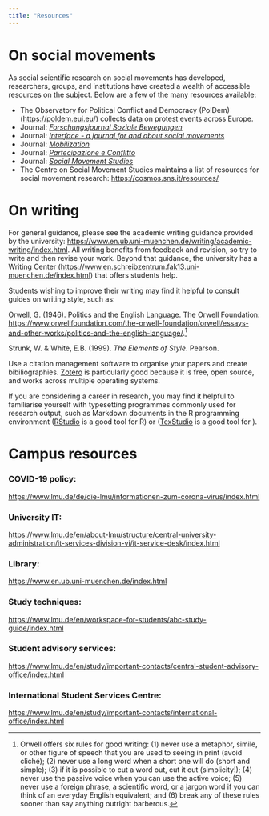 ```yaml
---
title: "Resources"
---
```


# On social movements

As social scientific research on social movements has developed, researchers, groups, and institutions have created a wealth of accessible resources on the subject. Below are a few of the many resources available:

- The Observatory for Political Conflict and Democracy (PolDem) (<https://poldem.eui.eu/>) collects data on protest events across Europe.
- Journal: [*Forschungsjournal Soziale Bewegungen*](https://www.degruyter.com/journal/key/fjsb/html?lang=de)
- Journal: [*Interface - a journal for and about social movements*](https://www.interfacejournal.net/)
- Journal: [*Mobilization*](https://meridian.allenpress.com/mobilization)
- Journal: [*Partecipazione e Conflitto*](http://siba-ese.unisalento.it/index.php/paco/index)
- Journal: [*Social Movement Studies*](https://www.tandfonline.com/journals/csms20)
- The Centre on Social Movement Studies maintains a list of resources for social movement research: <https://cosmos.sns.it/resources/>

# On writing

For general guidance, please see the academic writing guidance provided by the university: <https://www.en.ub.uni-muenchen.de/writing/academic-writing/index.html>. All writing benefits from feedback and revision, so try to write and then revise your work. Beyond that guidance, the university has a Writing Center (<https://www.en.schreibzentrum.fak13.uni-muenchen.de/index.html>) that offers students help.

Students wishing to improve their writing may find it helpful to consult guides on writing style, such as:

Orwell, G. (1946). Politics and the English Language. The Orwell Foundation: <https://www.orwellfoundation.com/the-orwell-foundation/orwell/essays-and-other-works/politics-and-the-english-language/>.^[Orwell offers six rules for good writing: (1) never use a metaphor, simile, or other figure of speech that you are used to seeing in print (avoid cliché); (2) never use a long word when a short one will do (short and simple); (3) if it is possible to cut a word out, cut it out (simplicity!); (4) never use the passive voice when you can use the active voice; (5) never use a foreign phrase, a scientific word, or a jargon word if you can think of an everyday English equivalent; and (6) break any of these rules sooner than say anything outright barberous.]

Strunk, W. & White, E.B. (1999). *The Elements of Style*. Pearson.

Use a citation management software to organise your papers and create bibiliographies. [Zotero](https://www.zotero.org/) is particularly good because it is free, open source, and works across multiple operating systems.

If you are considering a career in research, you may find it helpful to familiarise yourself with typesetting programmes commonly used for research output, such as Markdown documents in the R programming environment ([RStudio](https://posit.co/download/rstudio-desktop/) is a good tool for R) or \LaTeX  ([TexStudio](https://www.texstudio.org/) is a good tool for \LaTeX). 


<!-- ## Genres of Science writing -->

<!-- ### Paper reviews -->

<!-- Critical but constructive critique of unpublished research papers. Informs the journal editor of how the work contributes to existing literature and provides guide to authors and the editor for improvement to the manuscript. Can be signed but often anonymous. -->

<!-- ### Descriptive Reports -->

<!-- Descriptive reports are often made for industry or geological surveys. These describe the composition and structure of rocks in an area. Sometimes they include estimations of resource potentials or environmental impacts of industry. -->

<!-- ### Research papers -->

<!-- These pieces of science writing typically test one or more closely related hypotheses in the context of existing scientific knowledge. Most have structure that is pre-defined including: abstract, introduction, methods, results, discussion, and conclusion. Figures are an integral part of most papers in the Geosciences and range from images of outcrops to abstracted summaries of observations to plots of measurements. -->

<!-- ### Conference abstracts -->

<!-- These are generally a step on the path to a full research publication where results, interpretations, and context are publicly presented for the first time. -->

<!-- ### Grant Applications -->

<!-- Scientific work is generally funded with public or private funds that are obtained by writing grants. Unlike research papers, grants must persuade reviewers that the research planned is important, can be done by the applicant, and can be achieved in the time frame of the funding request. -->

<!-- ### Science Communication -->

<!-- Scientists also write general summaries of their work for non-specialist audiences. These can be blog posts, or lesson plans that are shared for educators. Some folks also write books for general audiences describing the processes of science. -->

# Campus resources

### COVID-19 policy: 
<https://www.lmu.de/de/die-lmu/informationen-zum-corona-virus/index.html>

### University IT: 
<https://www.lmu.de/en/about-lmu/structure/central-university-administration/it-services-division-vi/it-service-desk/index.html>

### Library: 
<https://www.en.ub.uni-muenchen.de/index.html>

<!-- ### Publishing:  -->
<!-- <https://www.ub.uni-bielefeld.de/ub/digital/> -->
    
### Study techniques:

[https://www.lmu.de/en/workspace-for-students/abc-study-guide/index.html](https://www.lmu.de/en/workspace-for-students/abc-study-guide/index.html)

### Student advisory services: 
[https://www.lmu.de/en/study/important-contacts/central-student-advisory-office/index.html](https://www.lmu.de/en/study/important-contacts/central-student-advisory-office/index.html)


### International Student Services Centre: 
[https://www.lmu.de/en/study/important-contacts/international-office/index.html](https://www.lmu.de/en/study/important-contacts/international-office/index.html)

<!-- # This is a test -->

<!-- ```{r show-slide-tabs, echo=FALSE, results="asis"} -->
<!-- #| warning: false -->
<!-- slide_buttons <- function(slide_id) { -->
<!--   glue::glue('<p class="text-center buttons"><a class="btn btn-danger" target="_blank" href="{slide_id}.html"><i class="fa-solid fa-arrow-up-right-from-square"></i> View all slides in new window</a> <a class="btn btn-danger" target="_blank" href="{slide_id}.pdf" role="button"><i class="fa-solid fa-file-pdf"></i> Download PDF of all slides</a></p>') -->
<!-- } -->

<!-- slide_buttons("/slides/slides_test") -->

<!-- library(xaringanExtra) -->

<!-- xaringanExtra::embed_xaringan( -->
<!--   "/slides/slides_test.html", -->
<!--   ratio = "16:9", -->
<!--   border = "none", -->
<!--   margin = "0 auto" -->
<!-- ) -->
<!-- ``` -->





